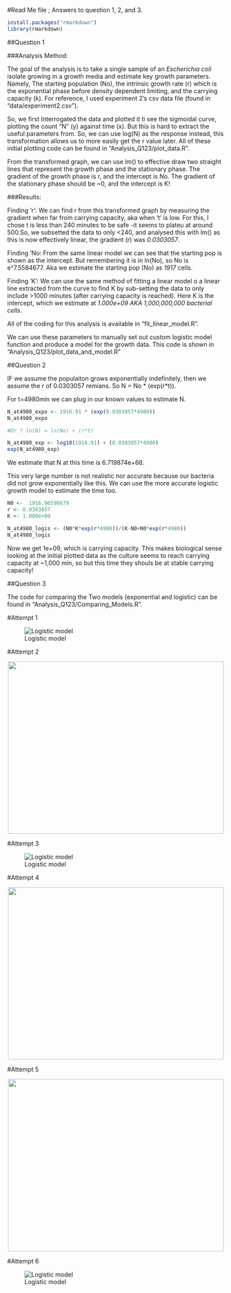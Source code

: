 #Read Me file ; Answers to question 1, 2, and 3.

```r
install.packages("rmarkdown")
library(rmarkdown)
```


##Question 1

###Analysis Method:

The goal of the analysis is to take a single sample of an _Escherichia coli_ isolate growing in a growth media and estimate key growth parameters.  Namely, The starting population (No), the intrinsic growth rate (r) which is the exponential phase before density dependent limiting, and the carrying capacity (k). For reference,  I used experiment 2's csv data file (found in "data/experiment2.csv").

So,  we first Interrogated the data and plotted it ti see the sigmoidal curve, plotting the count "N" (y) against time (x). But this is hard to extract the useful parameters from. So, we can use log(N) as the response instead, this transformation allows us to more easily get the r value later. All of these initial plotting code can be found in "Analysis_Q123/plot_data.R".

From the transformed graph, we can use lm() to effective draw two straight lines that represent the growth phase and the stationary phase. The gradient of the growth phase is r, and the intercept is No. The gradient of the stationary phase should be ~0, and the intercept is K!

###Results:

Finding 'r': 
We can find r from this transformed graph by measuring the gradient when far from carrying capacity,  aka when 't' is low. For this, I chose t is less than 240 minutes to be safe -it seems to plateu at around 500.So, we subsetted the data to only <240, and analysed this with lm() as this is now effectively linear, the gradient (r) was *0.0303057*.

Finding 'No:
From the same linear model we can see that the starting pop is shown as the intercept. But remembering it is in ln(No), so No is e^7.5584677. Aka we estimate the starting pop (No) as *1917* cells. 

Finding 'K':
We can use the same method of fitting a linear model o a linear line extracted from the curve to find K by sub-setting the data to only include >1000 minutes (after carrying capacity is reached). Here K is the intercept, which we estimate at *1.000e+09 AKA 1,000,000,000 bacterial cells*.

All of the coding for this analysis is available in "fit_linear_model.R".

We can use these parameters to manually set out custom logistic model function and produce a model for the growth data. This code is shown in "Analysis_Q123/plot_data_and_model.R"

##Question 2

IF we assume the populaiton grows exponentially indefinitely, then we assume the r of 0.0303057 remians. 
So N = No * (exp(r*t)). 

For t=4980min we can plug in our known values to estimate N.

```r
N_at4980_expo <- 1916.91 * (exp(0.0303057*4980))
N_at4980_expo

#Or ? ln(N) = ln(No) + (r*t)

N_at4980_exp <- log10(1916.91) + (0.0303057*4980)
exp(N_at4980_exp)

```

We estimate that N at this time is 6.719874e+68.

This very large number is not realistic nor accurate because our bacteria did not grow exponentially like this. We can use the more accurate logistic growth model to estimate the time too. 

```r
N0 <-  1916.90598679 
r <- 0.0303057 
K <- 1.000e+09

N_at4980_logis <- (N0*K*exp(r*4980))/(K-N0+N0*exp(r*4980))
N_at4980_logis
```
Now we get 1e+09, which is carrying capacity. This makes biological sense looking at the initial plotted data as the culture seems to reach carrying capacity at ~1,000 min, so but this time they shouls be at stable carrying capacity!

##Question 3

The code for comparing the Two models (exponential and logistic) can be found in "Analysis_Q123/Comparing_Models.R".

#Attempt 1

![Logistic model](https://github.com/KristianScratch/logistic_growth/blob/main/Figures/Comparing_Models_PLOT.png)

#Attempt 2

<p align="center">
<img src="https://github.com/KristianScratch/logistic_growth/blob/main/Figures/Comparing_Models_PLOT.png" width="500" height="400">
</p>

#Attempt 3

![Logistic model](/cloud/project/Figures/Comparing_Models_PLOT.png)

#Attempt 4

<p align="center">
<img src="/cloud/project/Figures/Comparing_Models_PLOT.png" width="500" height="400">
</p>

#Attempt 5

<p align="center">
  <img src="Figures/Comparing_Models_PLOT.png" width="500" height="400">
</p>

#Attempt 6

![Logistic model](Figures/Comparing_Models_PLOT.png)
